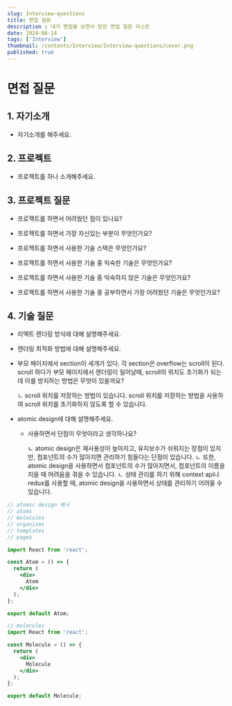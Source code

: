 ```yaml
---
slug: Interview-questions
title: 면접 질문
description : 내가 면접을 보면서 받은 면접 질문 리스트
date: 2024-06-14
tags: ['Interview']
thumbnail: /contents/Interview/Interview-questions/cover.png
published: true
---
```


# 면접 질문

## 1. 자기소개

- 자기소개를 해주세요.

## 2. 프로젝트

- 프로젝트를 하나 소개해주세요.

## 3. 프로젝트 질문

- 프로젝트를 하면서 어려웠던 점이 있나요?

- 프로젝트를 하면서 가장 자신있는 부분이 무엇인가요?

- 프로젝트를 하면서 사용한 기술 스택은 무엇인가요?

- 프로젝트를 하면서 사용한 기술 중 익숙한 기술은 무엇인가요?

- 프로젝트를 하면서 사용한 기술 중 익숙하지 않은 기술은 무엇인가요?

- 프로젝트를 하면서 사용한 기술 중 공부하면서 가장 어려웠던 기술은 무엇인가요?

## 4. 기술 질문

- 리엑트 렌더링 방식에 대해 설명해주세요.

- 렌더링 최적화 방법에 대해 설명해주세요.

- 부모 페이지에서 section이 세개가 있다. 각 section은 overflow는 scroll이 된다. 
  scroll 하다가 부모 페이지에서 렌더링이 일어날때, scroll의 위치도 초기화가 되는데 이를 방지하는 방법은 무엇이 있을까요?

    ㄴ scroll 위치를 저장하는 방법이 있습니다. scroll 위치를 저장하는 방법을 사용하여 scroll 위치를 초기화하지 않도록 할 수 있습니다.

- atomic design에 대해 설명해주세요.

  - 사용하면서 단점이 무엇이라고 생각하나요?

    ㄴ atomic design은 재사용성이 높아지고, 유지보수가 쉬워지는 장점이 있지만, 컴포넌트의 수가 많아지면 관리하기 힘들다는 단점이 있습니다.
    ㄴ 또한, atomic design을 사용하면서 컴포넌트의 수가 많아지면서, 컴포넌트의 이름을 지을 때 어려움을 겪을 수 있습니다.
    ㄴ 상태 관리를 하기 위해 context api나 redux를 사용할 때, atomic design을 사용하면서 상태를 관리하기 어려울 수 있습니다.
 
```jsx
// atomic design 예시
// atoms
// molecules
// organisms
// templates
// pages

import React from 'react';

const Atom = () => {
  return (
    <div>
      Atom
    </div>
  );
};

export default Atom;
```


```jsx
// molecules
import React from 'react';

const Molecule = () => {
  return (
    <div>
      Molecule
    </div>
  );
};

export default Molecule;
```

```jsx


